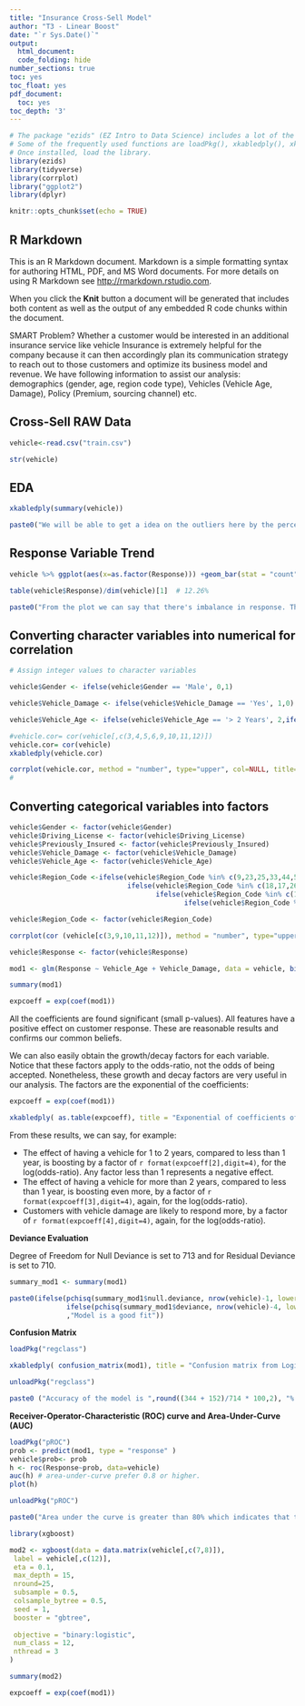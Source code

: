 ```yaml
---
title: "Insurance Cross-Sell Model"
author: "T3 - Linear Boost"
date: "`r Sys.Date()`"
output:
  html_document:
  code_folding: hide
number_sections: true
toc: yes
toc_float: yes
pdf_document:
  toc: yes
toc_depth: '3'
---
```


```r
# The package "ezids" (EZ Intro to Data Science) includes a lot of the helper functions we developed for the course. 
# Some of the frequently used functions are loadPkg(), xkabledply(), xkablesummary(), uzscale(), etc.
# Once installed, load the library.
library(ezids)
library(tidyverse)
library(corrplot)
library("ggplot2")
library(dplyr) 
```


```r
knitr::opts_chunk$set(echo = TRUE)
```

## R Markdown

This is an R Markdown document. Markdown is a simple formatting syntax for authoring HTML, PDF, and MS Word documents. For more details on using R Markdown see <http://rmarkdown.rstudio.com>.

When you click the **Knit** button a document will be generated that includes both content as well as the output of any embedded R code chunks within the document.

SMART Problem?
Whether a customer would be interested in an additional insurance service like vehicle Insurance is extremely helpful for the company because it can then accordingly plan its communication strategy to reach out to those customers and optimize its business model and revenue. We have following information to assist our analysis: demographics (gender, age, region code type), Vehicles (Vehicle Age, Damage), Policy (Premium, sourcing channel) etc.

## Cross-Sell RAW Data

```r

vehicle<-read.csv("train.csv")

str(vehicle)

```

## EDA

```r

xkabledply(summary(vehicle))

paste0("We will be able to get a idea on the outliers here by the percentiles ( In the Annual_Premium the 3rd quartile is 39400 and the max is 540165 this represents the outliers in this column)")

```

## Response Variable Trend
```r

vehicle %>% ggplot(aes(x=as.factor(Response))) +geom_bar(stat = "count") + ggtitle("Response Variable Count")

table(vehicle$Response)/dim(vehicle)[1]  # 12.26%

paste0("From the plot we can say that there's imbalance in response. The individuals interested in purchasing a vehicle insurance are only 12.6%.")
```


## Converting character variables into numerical for correlation
```r

# Assign integer values to character variables

vehicle$Gender <- ifelse(vehicle$Gender == 'Male', 0,1)

vehicle$Vehicle_Damage <- ifelse(vehicle$Vehicle_Damage == 'Yes', 1,0)

vehicle$Vehicle_Age <- ifelse(vehicle$Vehicle_Age == '> 2 Years', 2,ifelse(vehicle$Vehicle_Age == '1-2 Year', 1, 0))

#vehicle.cor= cor(vehicle[,c(3,4,5,6,9,10,11,12)])
vehicle.cor= cor(vehicle)
xkabledply(vehicle.cor)

corrplot(vehicle.cor, method = "number", type="upper", col=NULL, title="Vehicle Correlation", use="pairwise.complete.obs")
#
```

## Converting categorical variables into factors
```r

vehicle$Gender <- factor(vehicle$Gender)
vehicle$Driving_License <- factor(vehicle$Driving_License)
vehicle$Previously_Insured <- factor(vehicle$Previously_Insured)
vehicle$Vehicle_Damage <- factor(vehicle$Vehicle_Damage)
vehicle$Vehicle_Age <- factor(vehicle$Vehicle_Age)

vehicle$Region_Code <-ifelse(vehicle$Region_Code %in% c(9,23,25,33,44,50,34,36,42), "Northeast", 
                             ifelse(vehicle$Region_Code %in% c(18,17,26,39,55,19,20,27,29,31,38,46), "Midwest",
                                    ifelse(vehicle$Region_Code %in% c(10,11,12,13,24,37,45,51,54,1,21,28,47,5,22,40,48),"South",
                                           ifelse(vehicle$Region_Code %in% c(4,8,16,35,30,49,32,56,2,6,15,41,53),"West","Hogwarts"))))

vehicle$Region_Code <- factor(vehicle$Region_Code)

corrplot(cor (vehicle[c(3,9,10,11,12)]), method = "number", type="upper", col=NULL)

vehicle$Response <- factor(vehicle$Response)
```

```r

mod1 <- glm(Response ~ Vehicle_Age + Vehicle_Damage, data = vehicle, binomial(link = "logit"))

summary(mod1)

expcoeff = exp(coef(mod1))

```
All the coefficients are found significant (small p-values). All features have a positive effect on customer response. These are reasonable results and confirms our common beliefs.  

We can also easily obtain the growth/decay factors for each variable. Notice that these factors apply to the odds-ratio, not the odds of being accepted. Nonetheless, these growth and decay factors are very useful in our analysis. The factors are the exponential of the coefficients:  

```r

expcoeff = exp(coef(mod1))

xkabledply( as.table(expcoeff), title = "Exponential of coefficients of regression model" )

```

From these results, we can say, for example:

* The effect of having a vehicle for 1 to 2 years, compared to less than 1 year, is boosting by a factor of `r format(expcoeff[2],digit=4)`, for the log(odds-ratio).  Any factor less than 1 represents a negative effect.
* The effect of having a vehicle for more than 2 years, compared to less than 1 year, is boosting even more, by a factor of `r format(expcoeff[3],digit=4)`, again, for the log(odds-ratio).  
* Customers with vehicle damage are likely to respond more, by a factor of `r format(expcoeff[4],digit=4)`, again, for the log(odds-ratio). 

**Deviance Evaluation**

Degree of Freedom for Null Deviance is set to 713 and for Residual Deviance is set to 710.

```r

summary_mod1 <- summary(mod1)

paste0(ifelse(pchisq(summary_mod1$null.deviance, nrow(vehicle)-1, lower.tail=F) < 0.05,
              ifelse(pchisq(summary_mod1$deviance, nrow(vehicle)-4, lower.tail=F) < 0.05, "Model is not a good fit","Model is a good fit")
              ,"Model is a good fit"))


```
**Confusion Matrix**

```r

loadPkg("regclass")

xkabledply( confusion_matrix(mod1), title = "Confusion matrix from Logit Model" )

unloadPkg("regclass")

paste0 ("Accuracy of the model is ",round((344 + 152)/714 * 100,2), "%. But since we have an unbalanced data, Confusion Matrix won't be the best metric")

```
**Receiver-Operator-Characteristic (ROC) curve and Area-Under-Curve (AUC)**

```r
loadPkg("pROC") 
prob <- predict(mod1, type = "response" )
vehicle$prob<- prob
h <- roc(Response~prob, data=vehicle)
auc(h) # area-under-curve prefer 0.8 or higher.
plot(h)

unloadPkg("pROC")

paste0("Area under the curve is greater than 80% which indicates that the model is a good fit.")

```
```r

library(xgboost)

mod2 <- xgboost(data = data.matrix(vehicle[,c(7,8)]), 
 label = vehicle[,c(12)], 
 eta = 0.1,
 max_depth = 15, 
 nround=25, 
 subsample = 0.5,
 colsample_bytree = 0.5,
 seed = 1,
 booster = "gbtree",
 
 objective = "binary:logistic",
 num_class = 12,
 nthread = 3
)

summary(mod2)

expcoeff = exp(coef(mod1))

```